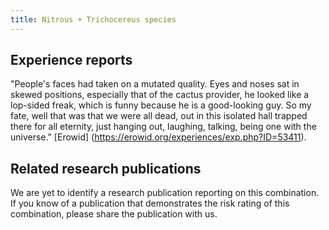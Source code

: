 ---
title: Nitrous + Trichocereus species
---

## Experience reports

"People's faces had taken on a mutated quality. Eyes and noses sat in skewed positions, especially that of the cactus provider, he looked like a lop-sided freak, which is funny because he is a good-looking guy. So my fate, well that was that we were all dead, out in this isolated hall trapped there for all eternity, just hanging out, laughing, talking, being one with the universe." [Erowid] (https://erowid.org/experiences/exp.php?ID=53411).


## Related research publications

We are yet to identify a research publication reporting on this combination. If you know of a publication that demonstrates the risk rating of this combination, please share the publication with us.



